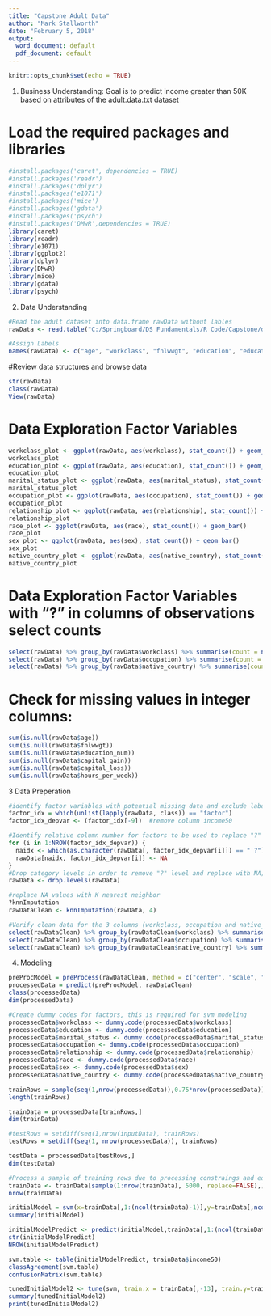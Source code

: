---
title: "Capstone Adult Data"
author: "Mark Stallworth"
date: "February 5, 2018"
output:
  word_document: default
  pdf_document: default
---

```{r setup, include=FALSE}
knitr::opts_chunk$set(echo = TRUE)
```

1. Business Understanding: Goal is to predict income greater than 50K based on attributes of the adult.data.txt dataset

# Load the required packages and libraries
```{r message=FALSE, echo=FALSE}
#install.packages('caret', dependencies = TRUE)
#install.packages('readr')
#install.packages('dplyr')
#install.packages('e1071')
#install.packages('mice')
#install.packages('gdata')
#install.packages('psych')
#install.packages('DMwR',dependencies = TRUE)
library(caret)
library(readr)
library(e1071)
library(ggplot2)
library(dplyr)
library(DMwR)
library(mice)
library(gdata)
library(psych)
```

2. Data Understanding
```{r message=FALSE, echo=FALSE}
#Read the adult dataset into data.frame rawData without lables
rawData <- read.table("C:/Springboard/DS Fundamentals/R Code/Capstone/data/adult.data.txt", header = FALSE, sep = ",")

#Assign Labels
names(rawData) <- c("age", "workclass", "fnlwwgt", "education", "education_num", "marital_status", "occupation", "relationship", "race", "sex", "capital_gain", "capital_loss", "hours_per_week", "native_country", "income50")
```

#Review data structures and browse data
```{r message=FALSE, echo=FALSE}
str(rawData)
class(rawData)
View(rawData)
```

# Data Exploration Factor Variables
```{r message=FALSE, echo=FALSE}  
workclass_plot <- ggplot(rawData, aes(workclass), stat_count()) + geom_bar()
workclass_plot
education_plot <- ggplot(rawData, aes(education), stat_count()) + geom_bar()
education_plot
marital_status_plot <- ggplot(rawData, aes(marital_status), stat_count()) + geom_bar()
marital_status_plot
occupation_plot <- ggplot(rawData, aes(occupation), stat_count()) + geom_bar()
occupation_plot
relationship_plot <- ggplot(rawData, aes(relationship), stat_count()) + geom_bar()
relationship_plot
race_plot <- ggplot(rawData, aes(race), stat_count()) + geom_bar()
race_plot
sex_plot <- ggplot(rawData, aes(sex), stat_count()) + geom_bar()
sex_plot
native_country_plot <- ggplot(rawData, aes(native_country), stat_count()) + geom_bar()
native_country_plot
```
# Data Exploration Factor Variables with "?" in columns of observations select counts
```{r message=FALSE, echo=FALSE}
select(rawData) %>% group_by(rawData$workclass) %>% summarise(count = n()) 
select(rawData) %>% group_by(rawData$occupation) %>% summarise(count = n())
select(rawData) %>% group_by(rawData$native_country) %>% summarise(count = n())
```

# Check for missing values in integer columns:
```{r message=FALSE}
sum(is.null(rawData$age))
sum(is.null(rawData$fnlwwgt))
sum(is.null(rawData$education_num))
sum(is.null(rawData$capital_gain))
sum(is.null(rawData$capital_loss))
sum(is.null(rawData$hours_per_week))
```
3 Data Preperation
```{r message=FALSE}
#identify factor variables with potential missing data and exclude label income50
factor_idx = which(unlist(lapply(rawData, class)) == "factor")
factor_idx_depvar <- (factor_idx[-9])  #remove column income50

#Identify relative column number for factors to be used to replace "?" with "NA"
for (i in 1:NROW(factor_idx_depvar)) {
  naidx <- which(as.character(rawData[, factor_idx_depvar[i]]) == " ?")
  rawData[naidx, factor_idx_depvar[i]] <- NA
}
#Drop category levels in order to remove "?" level and replace with NA; other wise imputaion substitutes "?" from original data
rawData <- drop.levels(rawData)

#replace NA values with K nearest neighbor
?knnImputation
rawDataClean <- knnImputation(rawData, 4)

#Verify clean data for the 3 columns (workclass, occupation and native_country) that contains missing data in source input file (adult.data.txt)
select(rawDataClean) %>% group_by(rawDataClean$workclass) %>% summarise(count = n()) 
select(rawDataClean) %>% group_by(rawDataClean$occupation) %>% summarise(count = n())
select(rawDataClean) %>% group_by(rawDataClean$native_country) %>% summarise(count = n())
```
4. Modeling
```{r message=FALSE, echo=FALSE}
preProcModel = preProcess(rawDataClean, method = c("center", "scale", "zv", "nzv"))
processedData = predict(preProcModel, rawDataClean)
class(processedData)
dim(processedData)

#Create dummy codes for factors, this is required for svm modeling
processedData$workclass <- dummy.code(processedData$workclass)
processedData$education <- dummy.code(processedData$education)
processedData$marital_status <- dummy.code(processedData$marital_status)
processedData$occupation <- dummy.code(processedData$occupation)
processedData$relationship <- dummy.code(processedData$relationship)
processedData$race <- dummy.code(processedData$race)
processedData$sex <- dummy.code(processedData$sex)
processedData$native_country <- dummy.code(processedData$native_country)
```
```{r message=FALSE}
trainRows = sample(seq(1,nrow(processedData)),0.75*nrow(processedData))
length(trainRows)

trainData = processedData[trainRows,]
dim(trainData)

#testRows = setdiff(seq(1,nrow(inputData), trainRows)
testRows = setdiff(seq(1, nrow(processedData)), trainRows)

testData = processedData[testRows,]
dim(testData)

#Process a sample of training rows due to processing constraings and educational objective per Mentor
trainData <- trainData[sample(1:nrow(trainData), 5000, replace=FALSE),]
nrow(trainData)

initialModel = svm(x=trainData[,1:(ncol(trainData)-1)],y=trainData[,ncol(trainData)])
summary(initialModel)

initialModelPredict <- predict(initialModel,trainData[,1:(ncol(trainData)-1)])
str(initialModelPredict)
NROW(initialModelPredict)

svm.table <- table(initialModelPredict, trainData$income50)
classAgreement(svm.table)
confusionMatrix(svm.table)

tunedInitialModel2 <- tune(svm, train.x = trainData[,-13], train.y=trainData$income50, kernel="radial", ranges=list(cost=exp(c(-1,0,3,5,7,9)), gamma=exp(c(-1,0,3,5,7,9))))
summary(tunedInitialModel2)
print(tunedInitialModel2)
```













